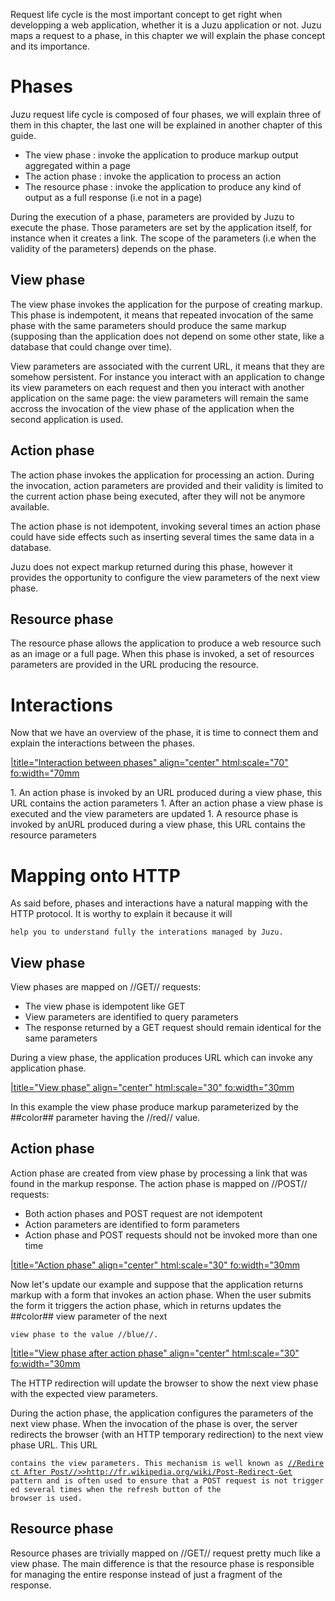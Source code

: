 Request life cycle is the most important concept to get right when developping a web application,
whether it is a Juzu application or not. Juzu maps a request to a phase, in this chapter we will explain
the phase concept and its importance.

= Phases =

Juzu request life cycle is composed of four phases, we will explain three of them in this chapter, the last one
will be explained in another chapter of this guide.

* The view phase : invoke the application to produce markup output aggregated within a page
* The action phase : invoke the application to process an action
* The resource phase : invoke the application to produce any kind of output as a full response (i.e not in a page)

During the execution of a phase, parameters are provided by Juzu to execute the phase. Those parameters are set
by the application itself, for instance when it creates a link. The scope of the parameters (i.e when the validity
of the parameters) depends on the phase.

== View phase ==

The view phase invokes the application for the purpose of creating markup. This phase is indempotent, it means that
repeated invocation of the same phase with the same parameters should produce the same markup (supposing than the
application does not depend on some other state, like a database that could change over time).

View parameters are associated with the current URL, it means that they are somehow persistent. For instance
you interact with an application to change its view parameters on each request and then you interact with another
application on the same page: the view parameters will remain the same accross the invocation of the view phase of the
application when the second application is used.

== Action phase ==

The action phase invokes the application for processing an action. During the invocation, action parameters are provided
and their validity is limited to the current action phase being executed, after they will not be anymore available.

The action phase is not idempotent, invoking several times an action phase could have side effects such as inserting
several times the same data in a database.

Juzu does not expect markup returned during this phase, however it provides the opportunity to configure the view
parameters of the next view phase.

== Resource phase ==

The resource phase allows the application to produce a web resource such as an image or a full page. When this phase
is invoked, a set of resources parameters are provided in the URL producing the resource.

= Interactions =

Now that we have an overview of the phase, it is time to connect them and explain the interactions between the phases.

[[image:images/request/phases.png||title="Interaction between phases" align="center" html:scale="70" fo:width="70mm]]

1. An action phase is invoked by an URL produced during a view phase, this URL contains the action parameters
1. After an action phase a view phase is executed and the view parameters are updated
1. A resource phase is invoked by anURL produced during a view phase, this URL contains the resource parameters

= Mapping onto HTTP =

As said before, phases and interactions have a natural mapping with the HTTP protocol. It is worthy to explain it because it will
 help you to understand fully the interations managed by Juzu.

== View phase ==

View phases are mapped on //GET// requests:

* The view phase is idempotent like GET
* View parameters are identified to query parameters
* The response returned by a GET request should remain identical for the same parameters

During a view phase, the application produces URL which can invoke any application phase.

[[image:images/request/interaction1.png||title="View phase" align="center" html:scale="30" fo:width="30mm]]

In this example the view phase produce markup parameterized by the ##color## parameter having the //red// value.

== Action phase ==

Action phase are created from view phase by processing a link that was found in the markup response. The action phase
is mapped on //POST// requests:

* Both action phases and POST request are not idempotent
* Action parameters are identified to form parameters
* Action phase and POST requests should not be invoked more than one time

[[image:images/request/interaction2.png||title="Action phase" align="center" html:scale="30" fo:width="30mm]]

{{anchor id=redirect_after_post/}} Now let's update our example and suppose that the application returns markup with a form that invokes an action phase.
When the user submits the form it triggers the action phase, which in returns updates the ##color## view parameter of the next
 view phase to the value //blue//.

[[image:images/request/interaction3.png||title="View phase after action phase" align="center" html:scale="30" fo:width="30mm]]

The HTTP redirection will update the browser to show the next view phase with the expected view parameters.

During the action phase, the application configures the parameters of the next view phase. When the invocation of the phase
is over, the server redirects the browser (with an HTTP temporary redirection) to the next view phase URL. This URL
 contains the view parameters. This mechanism is well known as [[//Redirect After Post//>>http://fr.wikipedia.org/wiki/Post-Redirect-Get]]
 pattern and is often used to ensure that a POST request is not triggered several times when the refresh button of the
 browser is used.

== Resource phase ==

Resource phases are trivially mapped on //GET// request pretty much like a view phase. The main difference is that
the resource phase is responsible for managing the entire response instead of just a fragment of the response.

